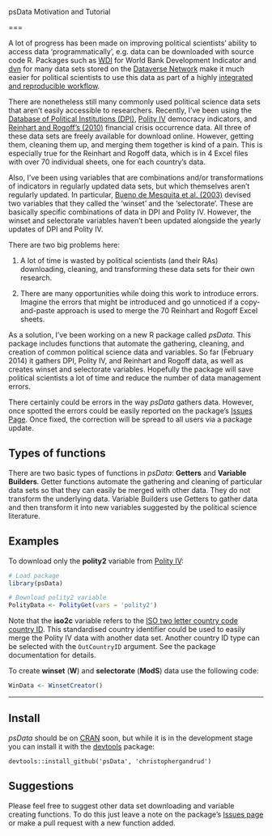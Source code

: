<!--
%\VignetteEngine{knitr::knitr}
%\VignetteIndexEntry{psData Markdown Vignette made with knitr}
-->

psData Motivation and Tutorial

===

A lot of progress has been made on improving political scientists' ability to access data 'programmatically', e.g. data can be downloaded with source code R. Packages such as [WDI](http://cran.r-project.org/web/packages/WDI/index.html) for World Bank Development Indicator and [dvn](http://cran.r-project.org/web/packages/dvn/index.html) for many data sets stored on the [Dataverse Network](http://thedata.org/) make it much easier for political scientists to use this data as part of a highly [integrated and reproducible workflow](http://christophergandrud.blogspot.de/2013/07/getting-started-with-reproducible.html). 

There are nonetheless still many commonly used political science data sets that aren't easily accessible to researchers. Recently, I've been using the [Database of Political Institutions (DPI)](http://econ.worldbank.org/WBSITE/EXTERNAL/EXTDEC/EXTRESEARCH/0,,contentMDK:20649465~pagePK:64214825~piPK:64214943~theSitePK:469382,00.html), [Polity IV](http://www.systemicpeace.org/polity/polity4.htm) democracy indicators, and [Reinhart and Rogoff's (2010)](http://www.carmenreinhart.com/data/browse-by-topic/topics/7/) financial crisis occurrence data. All three of these data sets are freely available for download online. However, getting them, cleaning them up, and merging them together is kind of a pain. This is especially true for the Reinhart and Rogoff data, which is in 4 Excel files with over 70 individual sheets, one for each country's data. 

Also, I've been using variables that are combinations and/or transformations of indicators in regularly updated data sets, but which themselves aren't regularly updated. In particular, [Bueno de Mesquita et al. (2003)](http://www.nyu.edu/gsas/dept/politics/data/bdm2s2/Logic.htm) devised two variables that they called the 'winset' and the 'selectorate'. These are basically specific combinations of data in DPI and Polity IV. However, the winset and selectorate variables haven't been updated alongside the yearly updates of DPI and Polity IV. 

There are two big problems here:

1. A lot of time is wasted by political scientists (and their RAs) downloading, cleaning, and transforming these data sets for their own research.

2. There are many opportunities while doing this work to introduce errors. Imagine the errors that might be introduced and go unnoticed if a copy-and-paste approach is used to merge the 70 Reinhart and Rogoff Excel sheets. 

As a solution, I've been working on a new R package called *psData*. This package includes functions that automate the gathering, cleaning, and creation of common political science data and variables. So far (February 2014) it gathers DPI, Polity IV, and Reinhart and Rogoff data, as well as creates winset and selectorate variables. Hopefully the package will save political scientists a lot of time and reduce the number of data management errors. 

There certainly could be errors in the way *psData* gathers data. However, once spotted the errors could be easily reported on the package's [Issues Page](https://github.com/christophergandrud/psData/issues). Once fixed, the correction will be spread to all users via a package update.

## Types of functions

There are two basic types of functions in *psData*: **Getters** and **Variable Builders**. Getter functions automate the gathering and cleaning of particular data sets so that they can easily be merged with other data. They do not transform the underlying data. Variable Builders use Getters to gather data and then transform it into new variables suggested by the political science literature.

## Examples

To download only the **polity2** variable from [Polity IV](http://www.systemicpeace.org/polity/polity4.htm):

```r
# Load package
library(psData)

# Download polity2 variable
PolityData <- PolityGet(vars = 'polity2')
``` 

Note that the **iso2c** variable refers to the [ISO two letter country code country ID](http://en.wikipedia.org/wiki/ISO_3166-1_alpha-2). This standardised country identifier could be used to easily merge the Polity IV data with another data set. Another country ID type can be selected with the `OutCountryID` argument. See the package documentation for details.

To create **winset** (**W**) and **selectorate** (**ModS**) data use the following code:

```r
WinData <- WinsetCreator()
```

---

## Install

*psData* should be on [CRAN](http://cran.r-project.org/) soon, but while it is in the development stage you can install it with the [devtools](https://github.com/hadley/devtools) package:

```
devtools::install_github('psData', 'christophergandrud')
```

## Suggestions

Please feel free to suggest other data set downloading and variable creating functions. To do this just leave a note on the package's [Issues page](https://github.com/christophergandrud/psData/issues) or make a pull request with a new function added.
